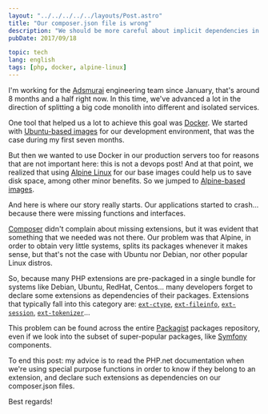 ```yaml
---
layout: "../../../../../layouts/Post.astro"
title: "Our composer.json file is wrong"
description: "We should be more careful about implicit dependencies in PHP projects."
pubDate: 2017/09/18

topic: tech
lang: english
tags: [php, docker, alpine-linux]
---
```


I'm working for the [Adsmurai](http://www.adsmurai.com/) engineering team since
January, that's around 8 months and a half right now. In this time, we've
advanced a lot in the direction of splitting a big code monolith into different
and isolated services.

One tool that helped us a lot to achieve this goal was [Docker](https://www.docker.com/).
We started with [Ubuntu-based images](https://hub.docker.com/_/ubuntu/) for our
development environment, that was the case during my first seven months.

But then we wanted to use Docker in our production servers too for reasons that
are not important here: this is not a devops post! And at that point, we
realized that using [Alpine Linux](https://alpinelinux.org/) for our base images
could help us to save disk space, among other minor benefits. So we jumped to
[Alpine-based images](https://hub.docker.com/_/alpine/).

And here is where our story really starts. Our applications started to crash...
because there were missing functions and interfaces.

[Composer](https://getcomposer.org/) didn't complain about missing extensions,
but it was evident that something that we needed was not there. Our problem was
that Alpine, in order to obtain very little systems, splits its packages
whenever it makes sense, but that's not the case with Ubuntu nor Debian, nor
other popular Linux distros.

So, because many PHP extensions are pre-packaged in a single bundle for systems
like Debian, Ubuntu, RedHat, Centos... many developers forget to declare some
extensions as dependencies of their packages. Extensions that typically fall
into this category are: [`ext-ctype`](http://php.net/manual/en/book.ctype.php),
[`ext-fileinfo`](http://php.net/manual/en/book.fileinfo.php),
[`ext-session`](http://php.net/manual/en/book.session.php),
[`ext-tokenizer`](http://php.net/manual/en/book.tokenizer.php)...

This problem can be found across the entire [Packagist](https://packagist.org/)
packages repository, even if we look into the subset of super-popular packages,
like [Symfony](http://symfony.com/) components.

To end this post: my advice is to read the PHP.net documentation when we're
using special purpose functions  in order to know if they belong to an extension,
and declare such extensions as dependencies on our composer.json files.

Best regards!
